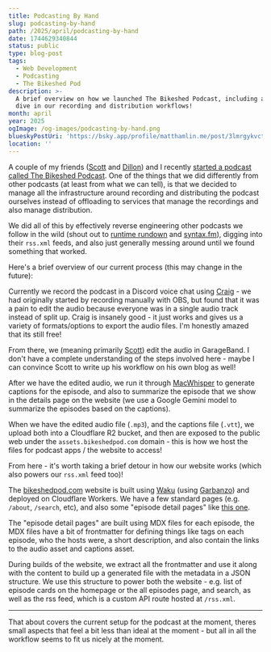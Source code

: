 ```yaml
---
title: Podcasting By Hand
slug: podcasting-by-hand
path: /2025/april/podcasting-by-hand
date: 1744629340844
status: public
type: blog-post
tags:
  - Web Development
  - Podcasting
  - The Bikeshed Pod
description: >-
  A brief overview on how we launched The Bikeshed Podcast, including a deep
  dive in our recording and distribution workflows!
month: april
year: 2025
ogImage: /og-images/podcasting-by-hand.png
blueskyPostUri: 'https://bsky.app/profile/matthamlin.me/post/3lmrgykvctc2s'
location: ''
---
```



A couple of my friends ([Scott](https://scottykaye.com/) and [Dillon](https://dilloncurry.vercel.app/)) and I recently [started a podcast called The Bikeshed Podcast](https://bikeshedpod.com/). One of the things that we did differently from other podcasts (at least from what we can tell), is that we decided to manage all the infrastructure around recording and distributing the podcast ourselves instead of offloading to services that manage the recordings and also manage distribution.

We did all of this by effectively reverse engineering other podcasts we follow in the wild (shout out to [runtime rundown](https://runtimerundown.com/) and [syntax.fm](https://syntax.fm/)), digging into their `rss.xml` feeds, and also just generally messing around until we found something that worked.

Here's a brief overview of our current process (this may change in the future):

Currently we record the podcast in a Discord voice chat using [Craig](https://craig.chat/) - we had originally started by recording manually with OBS, but found that it was a pain to edit the audio because everyone was in a single audio track instead of split up. Craig is insanely good - it just works and gives us a variety of formats/options to export the audio files. I'm honestly amazed that its still free!

From there, we (meaning primarily [Scott](https://scottykaye.com/)) edit the audio in GarageBand. I don't have a complete understanding of the steps involved here - maybe I can convince Scott to write up his workflow on his own blog as well!

After we have the edited audio, we run it through [MacWhisper](https://goodsnooze.gumroad.com/l/macwhisper) to generate captions for the episode, and also to summarize the episode that we show in the details page on the website (we use a Google Gemini model to summarize the episodes based on the captions).

When we have the edited audio file (`.mp3`), and the captions file (`.vtt`), we upload both into a Cloudflare R2 bucket, and then are exposed to the public web under the `assets.bikeshedpod.com` domain - this is how we host the files for podcast apps / the website to access!

From here - it's worth taking a brief detour in how our website works (which also powers our `rss.xml` feed too)!

The [bikeshedpod.com](https://bikeshedpod.com) website is built using [Waku](https://waku.gg) (using [Garbanzo](https://github.com/hamlim/garbanzo)) and deployed on Cloudflare Workers. We have a few standard pages (e.g. `/about`, `/search`, etc), and also some "episode detail pages" like [this one](https://bikeshedpod.com/episodes/5/testing-is-it-worth-it).

The "episode detail pages" are built using MDX files for each episode, the MDX files have a bit of frontmatter for defining things like tags on each episode, who the hosts were, a short description, and also contain the links to the audio asset and captions asset.

During builds of the website, we extract all the frontmatter and use it along with the content to build up a generated file with the metadata in a JSON structure. We use this structure to power both the website - e.g. list of episode cards on the homepage or the all episodes page, and search, as well as the rss feed, which is a custom API route hosted at `/rss.xml`.

---

That about covers the current setup for the podcast at the moment, theres small aspects that feel a bit less than ideal at the moment - but all in all the workflow seems to fit us nicely at the moment. 
